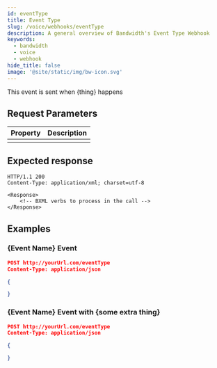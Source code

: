 ---
id: eventType
title: Event Type
slug: /voice/webhooks/eventType
description: A general overview of Bandwidth's Event Type Webhook
keywords:
  - bandwidth
  - voice
  - webhook
hide_title: false
image: '@site/static/img/bw-icon.svg'
---


This event is sent when {thing} happens

## Request Parameters

| Property      | Description  |
|:--------------|:-------------|
|               |              |

## Expected response

```http
HTTP/1.1 200
Content-Type: application/xml; charset=utf-8

<Response>
    <!-- BXML verbs to process in the call -->
</Response>
```

## Examples

### {Event Name} Event

```json
POST http://yourUrl.com/eventType
Content-Type: application/json

{

}
```

### {Event Name} Event with {some extra thing}

```json
POST http://yourUrl.com/eventType
Content-Type: application/json

{

}
```
